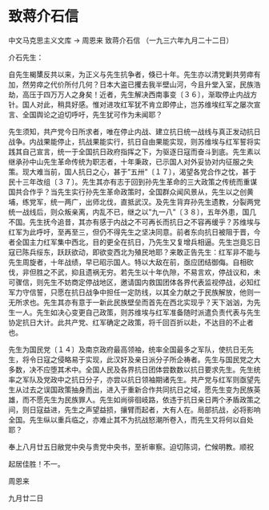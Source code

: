 # 致蒋介石信

中文马克思主义文库 -> 周恩来
致蒋介石信
（一九三六年九月二十二日）

介石先生：
 

自先生楬橥反共以来，为正义与先生抗争者，倏已十年。先生亦以清党剿共劳瘁有加，然劳瘁之代价所付几何？日本大盗已攫去我半壁山河，今且升堂入室，民族浩劫，高压于四万万人之身矣！近者，先生解决西南事变〔３６〕，渐取停止内战方针。国人对此，稍具好感。惟对进攻红军犹不肯立即停止，岂苏维埃红军之屡次宣言、全国舆论之迫切呼吁，先生犹可作为未闻耶？

先生须知，共产党今日所求者，唯在停止内战、建立抗日统一战线与真正发动抗日战争。内战果能停止，抗战果能实行，抗日自由果能实现，则苏维埃与红军誓将实践其自己宣言，统一于全国抗日政府指挥之下，为驱逐日寇而奋斗到底。先生素以继承孙中山先生革命传统为职志者，十年秉政，已示国人对外妥协对内征服之失策。现大难当前，国人抗日之心，甚于"五卅"〔１７〕，渴望各党合作之忱，甚于民十三年改组〔３７〕。先生其亦有志于回到孙先生革命的三大政策之传统而重谋国共合作乎？当先生实行孙先生革命政策时，全国群众闻风景从，先生以之创黄埔，练党军，统一两广，出师北伐，直抵武汉。及先生背弃孙先生遗教，分裂两党统一战线后，则众叛亲离，内乱不已，继之以"九一八"〔３８〕，五年外患，国几不国。先生抚今追昔，其亦有感于内战之不可再长而抗日之不容再缓乎？苏维埃与红军为此呼吁，至再至三，但仍不得先生之坚决同意。前者东向抗日被阻于晋，今者全国主力红军集中西北，目的更全在抗日，乃先生又复增兵相逼。先生岂竟忘日寇已陈兵绥东，跃跃欲动，即欲变西北为殖民地耶？来敢正告先生：红军非不能与先生周旋者，十年战绩，早已昭示国人。特以大敌在前，亟应团结御侮。自相砍伐，非但胜之不武，抑且遗祸无穷。若先生以十年仇隙，不易言欢，停战议和，未可骤信，则先生不妨商定停战地区，邀请国内救国团体各界代表监视停战，必知红军力守信誓，只愿在抗日战争中担任一定防线，以其全力献之于民族解放，他则一无所求也。先生其亦有意于一新此民族壁垒而首先在西北实现乎？天下汹汹，为先生一人。先生如决心变更自己政策，则苏维埃与红军准备随时派遣负责代表与先生协定抗日大计。此共产党、红军确定之政策，将千回百折以赴，不达目的不止者也。

先生为国民党〔１４〕及南京政府最高领袖，统率全国最多之军队，使抗日无先生，将令日寇之侵略易于实现，此汉奸及亲日派分子所企祷者。先生与国民党之大多数，决不应堕其术中。全国人民及各界抗日团体尝数数以抗日要求先生。先生统率之军队及党政中之抗日分子，亦尝以抗日领袖期诸先生。共产党与红军则亟望先生从过去之误国政策抽身而出，进入于重新合作共同抗日之域，愿先生变为民族英雄，而不愿先生为民族罪人。先生如尚徘徊岐路，依违于抗日亲日两个矛盾政策之间，则日寇益进，先生之声望益损，攘臂而起者，大有人在。局部抗战，必将影响全国。先生纵以重兵临之，亦难止其不为抗战怒潮所卷入，而先生又将何以自处耶？

奉上八月廿五日敝党中央与贵党中央书，至祈审察。迫切陈词，伫候明教。顺祝

起居佳胜！不一。

周恩来

九月廿二日

